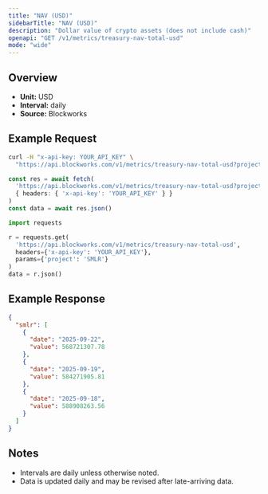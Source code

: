 ```yaml
---
title: "NAV (USD)"
sidebarTitle: "NAV (USD)"
description: "Dollar value of crypto assets (does not include cash)"
openapi: "GET /v1/metrics/treasury-nav-total-usd"
mode: "wide"
---
```


## Overview

- **Unit:** USD
- **Interval:** daily
- **Source:** Blockworks

## Example Request

<CodeGroup>

```bash cURL
curl -H "x-api-key: YOUR_API_KEY" \
  "https://api.blockworks.com/v1/metrics/treasury-nav-total-usd?project=SMLR"
```

```typescript TypeScript
const res = await fetch(
  'https://api.blockworks.com/v1/metrics/treasury-nav-total-usd?project=SMLR',
  { headers: { 'x-api-key': 'YOUR_API_KEY' } }
)
const data = await res.json()
```

```python Python
import requests

r = requests.get(
  'https://api.blockworks.com/v1/metrics/treasury-nav-total-usd',
  headers={'x-api-key': 'YOUR_API_KEY'},
  params={'project': 'SMLR'}
)
data = r.json()
```

</CodeGroup>

## Example Response

```json
{
  "smlr": [
    {
      "date": "2025-09-22",
      "value": 568721307.78
    },
    {
      "date": "2025-09-19",
      "value": 584271905.81
    },
    {
      "date": "2025-09-18",
      "value": 588908263.56
    }
  ]
}
```

## Notes
- Intervals are daily unless otherwise noted.
- Data is updated daily and may be revised after late-arriving data.